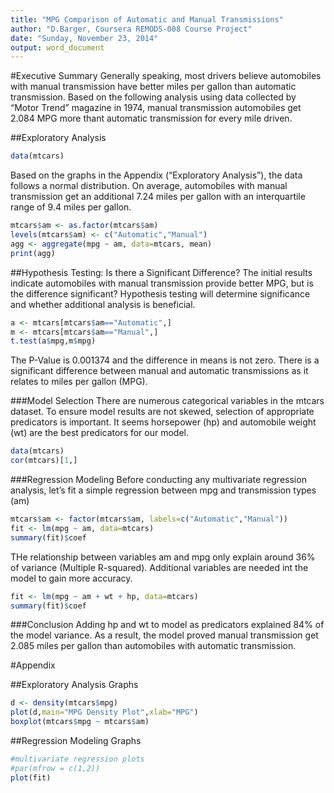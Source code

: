 ```yaml
---
title: "MPG Comparison of Automatic and Manual Transmissions"
author: "D.Barger, Coursera REMODS-008 Course Project"
date: "Sunday, November 23, 2014"
output: word_document
---
```

#Executive Summary
Generally speaking, most drivers believe automobiles with manual transmission have better miles per gallon than automatic transmission.  Based on the following analysis using data collected by "Motor Trend" magazine in 1974, manual transmission automobiles get 2.084 MPG more thant automatic transmission for every mile driven.

##Exploratory Analysis
```r
data(mtcars)
```
Based on the graphs in the Appendix ("Exploratory Analysis"), the data follows a normal distribution.  On average, automobiles with manual transmission get an additional 7.24 miles per gallon with an interquartile range of 9.4 miles per gallon.

```r
mtcars$am <- as.factor(mtcars$am)
levels(mtcars$am) <- c("Automatic","Manual")
agg <- aggregate(mpg ~ am, data=mtcars, mean)
print(agg)
```
##Hypothesis Testing:  Is there a Significant Difference?
The initial results indicate automobiles with manual transmission provide better MPG, but is the difference significant?  Hypothesis testing will determine significance and whether additional analysis is beneficial.
```r
a <- mtcars[mtcars$am=="Automatic",]
m <- mtcars[mtcars$am=="Manual",]
t.test(a$mpg,m$mpg)
```
The P-Value is 0.001374 and the difference in means is not zero.  There is a significant difference between manual and automatic transmissions as it relates to miles per gallon (MPG).

###Model Selection
There are numerous categorical variables in the mtcars dataset.  To ensure model results are not skewed, selection of appropriate predicators is important.  It seems horsepower (hp) and automobile weight (wt) are the best predicators for our model.
```r
data(mtcars)
cor(mtcars)[1,]
```  
###Regression Modeling
Before conducting any multivariate regression analysis, let's fit a simple regression between mpg and transmission types (am)
```r
mtcars$am <- factor(mtcars$am, labels=c("Automatic","Manual"))
fit <- lm(mpg ~ am, data=mtcars)
summary(fit)$coef
```
THe relationship between variables am and mpg only explain around 36% of variance (Multiple R-squared).  Additional variables are needed int the model to gain more accuracy.

```r
fit <- lm(mpg ~ am + wt + hp, data=mtcars)
summary(fit)$coef
```
###Conclusion
Adding hp and wt to model as predicators explained 84% of the model variance.  As a result, the model proved manual transmission get 2.085 miles per gallon than automobiles with automatic transmission.

#Appendix

##Exploratory Analysis Graphs
```r
d <- density(mtcars$mpg)
plot(d,main="MPG Density Plot",xlab="MPG")
boxplot(mtcars$mpg ~ mtcars$am)
```

##Regression Modeling Graphs
```r
#multivariate regression plots
#par(mfrow = c(1,2))
plot(fit)
```

